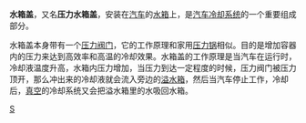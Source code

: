{{unreferenced|time=2011-03-20T15:35:54+00:00}}
'''水箱盖'''，又名'''压力水箱盖'''，安装在[[汽车|汽车]]的[[水箱|水箱]]上，是[[汽车冷却系统|汽车冷却系统]]的一个重要组成部分。

水箱盖本身带有一个[[压力|压力]][[阀门|阀门]]，它的工作原理和家用[[压力锅|压力锅]]相似。目的是增加容器内的压力来达到高效率和高温的冷却效果。水箱盖的工作原理是当汽车在运行时，冷却液温度升高，水箱内压力增加，当压力到达一定程度的时候，压力阀门被压力顶开，那么冲出来的冷却液就会流入旁边的[[溢水箱|溢水箱]]，然后当汽车停止工作，冷却后，[[真空|真空]]的冷却系统又会把溢水箱里的水吸回水箱。

[[Category:汽车部件|S]]